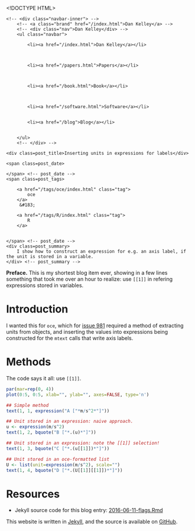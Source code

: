 <!DOCTYPE HTML>
<html>
<head>
<link rel='stylesheet' type='text/css' href='/css/syntax.css' />
<link rel='stylesheet' type='text/css' href='/css/style.css' />
<meta charset="UTF-8">
<title>Inserting units in expressions for labels</title>
</head>

<body>
<div class="navbar">
    <!-- <div class="navbar-inner"> -->
        <!-- <a class="brand" href="/index.html">Dan Kelley</a> -->
        <!-- <div class="nav">Dan Kelley</div> -->
        <ul class="navbar">
            
            <li><a href="/index.html">Dan Kelley</a></li>
            

            
            <li><a href="/papers.html">Papers</a></li>
            

            
            <li><a href="/book.html">Book</a></li>
            

            
            <li><a href="/software.html">Software</a></li>
            
            
            <li><a href="/blog">Blog</a></li>
            

        </ul>
        <!-- </div> -->
</div>

<div id="content">
    




<!-- <div class="span8"> -->

<div class=topnav>

<!-- | <a href='/blog'>Home</a> | -->

</div> <!-- topnav -->


<div class="page-header">

    <div class=post_title>Inserting units in expressions for labels</div>
<!-- </div> --> <!-- span8 -->

<!-- <div class="span4"> -->

<div class=slug>
    <span class=post_date>
        
    </span> <!-- post_date -->
    <span class=post_tags>
        
        <a href="/tags/oce/index.html" class="tag">
            oce
        </a>
         &#183; 
        
        <a href="/tags/R/index.html" class="tag">
            R
        </a>
        
        
    </span> <!-- post_date -->
    <div class=post_summary>
        I show how to construct an expression for e.g. an axis label, if the unit is stored in a variable.
    </div> <!-- post_summary -->
</div> <!-- slug -->

<!-- </div> -->
<!-- span4 -->
</div> <!-- page-header -->



**Preface.** This is my shortest blog item ever, showing in a few lines something that took me over an hour to realize: use `[[1]]` in refering expressions stored in variables.


# Introduction

I wanted this for `oce`, which for [issue 981](https://github.com/dankelley/oce/issues/981) required a method of extracting units from objects, and inserting the values into expressions being constructed for the `mtext` calls that write axis labels.

# Methods

The code says it all: use `[[1]]`.

```r
par(mar=rep(0, 4))
plot(0:5, 0:5, xlab="", ylab="", axes=FALSE, type='n')

## Simple method
text(1, 1, expression("A ["*m/s^2*"]"))

## Unit stored in an expression: naive approach.
u <- expression(m/s^2)
text(1, 2, bquote("B ["*.(u)*"]"))

## Unit stored in an expression: note the [[1]] selection!
text(1, 3, bquote("C ["*.(u[[1]])*"]"))

## Unit stored in an oce-formatted list
U <- list(unit=expression(m/s^2), scale="")
text(1, 4, bquote("D ["*.(U[[1]][[1]])*"]"))
```


# Resources

* Jekyll source code for this blog entry: [2016-06-11-flags.Rmd](https://raw.github.com/dankelley/dankelley.github.io/master/assets/2016-06-11-flags.Rmd)






</div>

<p class="footnote">This website is written in <a
href="http://jekyllrb.com">Jekyll</a>, and the source is available on <a
href="https://github.com/dankelley/dankelley.github.io">GitHub</a>.</p>

</body>
</html>

